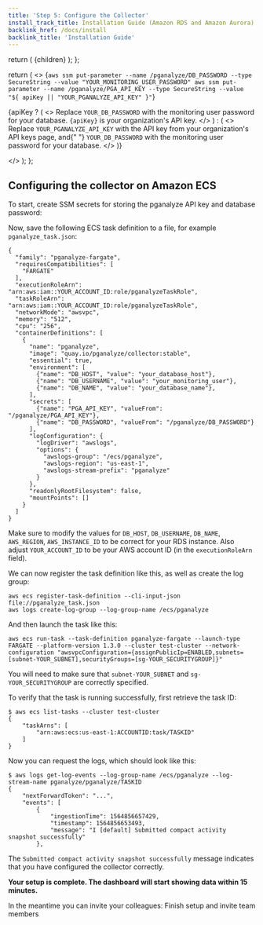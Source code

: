 ```yaml
---
title: 'Step 5: Configure the Collector'
install_track_title: Installation Guide (Amazon RDS and Amazon Aurora)
backlink_href: /docs/install
backlink_title: 'Installation Guide'
---
```


  return (
    <Link className="btn btn-success" to={inviteLink}>
      {children}
    </Link>
  );
};

  return (
    <>
      <CodeBlock>
        {`aws ssm put-parameter --name /pganalyze/DB_PASSWORD --type SecureString --value "YOUR_MONITORING_USER_PASSWORD"
aws ssm put-parameter --name /pganalyze/PGA_API_KEY --type SecureString --value "${
            apiKey || "YOUR_PGANALYZE_API_KEY"
          }"`}
      </CodeBlock>
      <p>
        {apiKey ? (
          <>
            Replace <code>YOUR_DB_PASSWORD</code> with the monitoring user
            password for your database. <code>{apiKey}</code> is your
            organization's API key.
          </>
        ) : (
          <>
            Replace <code>YOUR_PGANALYZE_API_KEY</code> with the API key from
            your organization&apos;s API keys page, and{" "}
            <code>YOUR_DB_PASSWORD</code> with the monitoring user password for
            your database.
          </>
        )}
      </p>
    </>
  );
};

## Configuring the collector on Amazon ECS

To start, create SSM secrets for storing the pganalyze API key and database password:

<SSMConfig apiKey={props.apiKey} />

Now, save the following ECS task definition to a file, for example `pganalyze_task.json`:

```
{
  "family": "pganalyze-fargate",
  "requiresCompatibilities": [
    "FARGATE"
  ],
  "executionRoleArn": "arn:aws:iam::YOUR_ACCOUNT_ID:role/pganalyzeTaskRole",
  "taskRoleArn": "arn:aws:iam::YOUR_ACCOUNT_ID:role/pganalyzeTaskRole",
  "networkMode": "awsvpc",
  "memory": "512",
  "cpu": "256",
  "containerDefinitions": [
    {
      "name": "pganalyze",
      "image": "quay.io/pganalyze/collector:stable",
      "essential": true,
      "environment": [
        {"name": "DB_HOST", "value": "your_database_host"},
        {"name": "DB_USERNAME", "value": "your_monitoring_user"},
        {"name": "DB_NAME", "value": "your_database_name"},
      ],
      "secrets": [
        {"name": "PGA_API_KEY", "valueFrom": "/pganalyze/PGA_API_KEY"},
        {"name": "DB_PASSWORD", "valueFrom": "/pganalyze/DB_PASSWORD"}
      ],
      "logConfiguration": {
        "logDriver": "awslogs",
        "options": {
          "awslogs-group": "/ecs/pganalyze",
          "awslogs-region": "us-east-1",
          "awslogs-stream-prefix": "pganalyze"
        }
      },
      "readonlyRootFilesystem": false,
      "mountPoints": []
    }
  ]
}
```

Make sure to modify the values for `DB_HOST`, `DB_USERNAME`, `DB_NAME`, `AWS_REGION`, `AWS_INSTANCE_ID` to be correct for your RDS instance. Also adjust `YOUR_ACCOUNT_ID` to be your AWS account ID (in the `executionRoleArn` field).

We can now register the task definition like this, as well as create the log group:

```
aws ecs register-task-definition --cli-input-json file://pganalyze_task.json
aws logs create-log-group --log-group-name /ecs/pganalyze
```

And then launch the task like this:

```
aws ecs run-task --task-definition pganalyze-fargate --launch-type FARGATE --platform-version 1.3.0 --cluster test-cluster --network-configuration "awsvpcConfiguration={assignPublicIp=ENABLED,subnets=[subnet-YOUR_SUBNET],securityGroups=[sg-YOUR_SECURITYGROUP]}"
```

You will need to make sure that `subnet-YOUR_SUBNET` and `sg-YOUR_SECURITYGROUP` are correctly specified.

To verify that the task is running successfully, first retrieve the task ID:

```
$ aws ecs list-tasks --cluster test-cluster
{
    "taskArns": [
        "arn:aws:ecs:us-east-1:ACCOUNTID:task/TASKID"
    ]
}
```

Now you can request the logs, which should look like this:

```
$ aws logs get-log-events --log-group-name /ecs/pganalyze --log-stream-name pganalyze/pganalyze/TASKID
{
    "nextForwardToken": "...",
    "events": [
        {
            "ingestionTime": 1564856657429,
            "timestamp": 1564856653493,
            "message": "I [default] Submitted compact activity snapshot successfully"
        },
```

The `Submitted compact activity snapshot successfully` message indicates that you have
configured the collector correctly.

**Your setup is complete. The dashboard will start showing data within 15 minutes.**

<InAppOnly>
  In the meantime you can invite your colleagues:

  <InviteLink inviteLink={props.inviteLink}>
    Finish setup and invite team members
  </InviteLink>
</InAppOnly>
